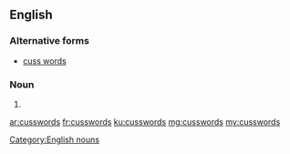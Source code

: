 ==English==

===Alternative forms===
* [[cuss words]]

===Noun===
{{head|en|plural}}

# {{plural of|cussword|lang=en|nocat=1}}

[[Category:English nouns]]

[[ar:cusswords]]
[[fr:cusswords]]
[[ku:cusswords]]
[[mg:cusswords]]
[[my:cusswords]]